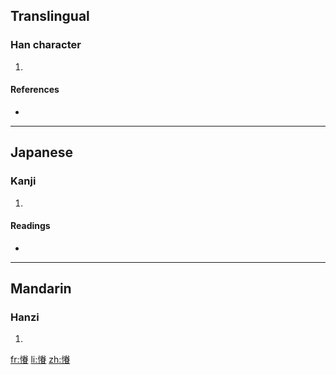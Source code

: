 ==Translingual==

===Han character===
{{Han char|rn=61|rad=心|as=11|sn=14|four=|canj=心火手山 (PFQU), X心火手山 (XPFQU)}}

# {{defn|Han|sort=心11}}

====References====
* {{Han ref|kx=0401.120|dkj=11157|dj=0741.030|hdz=42347.010|uh=617B|ud=24955}}

----

==Japanese==

===Kanji===
{{ja-kanji|grade=|rs=心11}}

# {{defn|Japanese|sort=心11}}

====Readings====
* {{ja-readings|on=[[けん]] (ken)|kun=[[かえりみる]] (kaerimiru)}}

----

==Mandarin==

===Hanzi===
{{cmn-hanzi|pin=[[juàn]] ([[juan4]])|wg=chüan<sup>4</sup>}}

# {{defn|Mandarin|sort=心11}}

[[fr:慻]]
[[li:慻]]
[[zh:慻]]